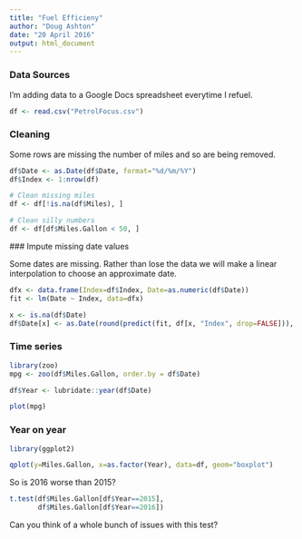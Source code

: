 ```yaml
---
title: "Fuel Efficieny"
author: "Doug Ashton"
date: "20 April 2016"
output: html_document
---
```


### Data Sources

I'm adding data to a Google Docs spreadsheet everytime I refuel.

```r
df <- read.csv("PetrolFocus.csv")
```

### Cleaning

Some rows are missing the number of miles and so are being removed.

```r
df$Date <- as.Date(df$Date, format="%d/%m/%Y")
df$Index <- 1:nrow(df)

# Clean missing miles
df <- df[!is.na(df$Miles), ]

# Clean silly numbers
df <- df[df$Miles.Gallon < 50, ]
```

### Impute missing date values

Some dates are missing. Rather than lose the data we will make a linear interpolation to choose an approximate date.

```r
dfx <- data.frame(Index=df$Index, Date=as.numeric(df$Date))
fit <- lm(Date ~ Index, data=dfx)

x <- is.na(df$Date)
df$Date[x] <- as.Date(round(predict(fit, df[x, "Index", drop=FALSE])), origin="1970-01-01")
```

### Time series

```r
library(zoo)
mpg <- zoo(df$Miles.Gallon, order.by = df$Date)

df$Year <- lubridate::year(df$Date)

plot(mpg)
```

### Year on year

```r
library(ggplot2)

qplot(y=Miles.Gallon, x=as.factor(Year), data=df, geom="boxplot")

```

So is 2016 worse than 2015?

```r
t.test(df$Miles.Gallon[df$Year==2015], 
       df$Miles.Gallon[df$Year==2016])
```

Can you think of a whole bunch of issues with this test?
